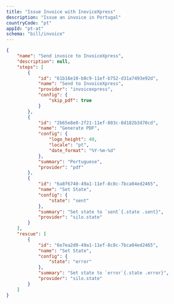 ```yaml
---
title: "Issue Invoice with InoviceXpress"
description: "Issue an invoice in Portugal"
countryCode: "pt"
appId: "pt-at"
schema: "bill/invoice"
---
```



```json
{
    "name": "Send invoice to InvoiceXpress",
    "description": null,
    "steps": [
        {
            "id": "61b16e10-b8c9-11ef-b752-d31a7493e92d",
            "name": "Send to InvoiceXpress",
            "provider": "invoicexpress",
            "config": {
                "skip_pdf": true
            }
        },
        {
            "id": "2b65e8e0-2f21-11ef-803c-8d182b3d70cd",
            "name": "Generate PDF",
            "config": {
                "logo_height": 40,
                "locale": "pt",
                "date_format": "%Y-%m-%d"
            },
            "summary": "Portuguese",
            "provider": "pdf"
        },
        {
            "id": "6a8f6740-49a1-11ef-8c8c-7bca04ed2465",
            "name": "Set State",
            "config": {
                "state": "sent"
            },
            "summary": "Set state to `sent`{.state .sent}",
            "provider": "silo.state"
        }
    ],
    "rescue": [
        {
            "id": "6e7ea2d0-49a1-11ef-8c8c-7bca04ed2465",
            "name": "Set State",
            "config": {
                "state": "error"
            },
            "summary": "Set state to `error`{.state .error}",
            "provider": "silo.state"
        }
    ]
}
```